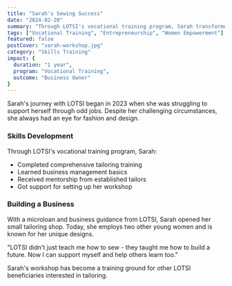 ```yaml
---
title: "Sarah's Sewing Success"
date: "2024-02-20"
summary: "Through LOTSI's vocational training program, Sarah transformed her natural creativity into a thriving tailoring business."
tags: ["Vocational Training", "Entrepreneurship", "Women Empowerment"]
featured: false
postCover: "sarah-workshop.jpg"
category: "Skills Training"
impact: {
  duration: "1 year",
  program: "Vocational Training",
  outcome: "Business Owner"
}
---
```


<CustomImage src='sarah-workshop.jpg' alt='Sarah in her new workshop' contentType="sucess-stories" />

Sarah's journey with LOTSI began in 2023 when she was struggling to support herself through odd jobs. Despite her challenging circumstances, she always had an eye for fashion and design.

### Skills Development

Through LOTSI's vocational training program, Sarah:
- Completed comprehensive tailoring training
- Learned business management basics
- Received mentorship from established tailors
- Got support for setting up her workshop

### Building a Business

With a microloan and business guidance from LOTSI, Sarah opened her small tailoring shop. Today, she employs two other young women and is known for her unique designs.

<Quote>
"LOTSI didn't just teach me how to sew - they taught me how to build a future. Now I can support myself and help others learn too."
</Quote>

Sarah's workshop has become a training ground for other LOTSI beneficiaries interested in tailoring.